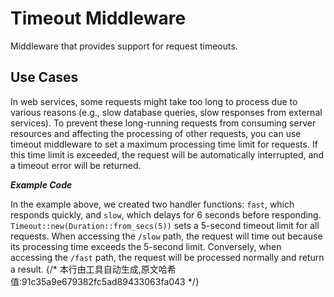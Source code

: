 
# Timeout Middleware

Middleware that provides support for request timeouts.

## Use Cases

In web services, some requests might take too long to process due to various reasons (e.g., slow database queries, slow responses from external services). To prevent these long-running requests from consuming server resources and affecting the processing of other requests, you can use timeout middleware to set a maximum processing time limit for requests. If this time limit is exceeded, the request will be automatically interrupted, and a timeout error will be returned.

_**Example Code**_

<Tabs>
<Tab label="main.rs">
<TimeoutMainCode/>
</Tab>
<Tab label="Cargo.toml">
<TimeoutCargoCode/>
</Tab>
</Tabs>

In the example above, we created two handler functions: `fast`, which responds quickly, and `slow`, which delays for 6 seconds before responding. `Timeout::new(Duration::from_secs(5))` sets a 5-second timeout limit for all requests. When accessing the `/slow` path, the request will time out because its processing time exceeds the 5-second limit. Conversely, when accessing the `/fast` path, the request will be processed normally and return a result.
{/* 本行由工具自动生成,原文哈希值:91c35a9e679382fc5ad89433063fa043 */}